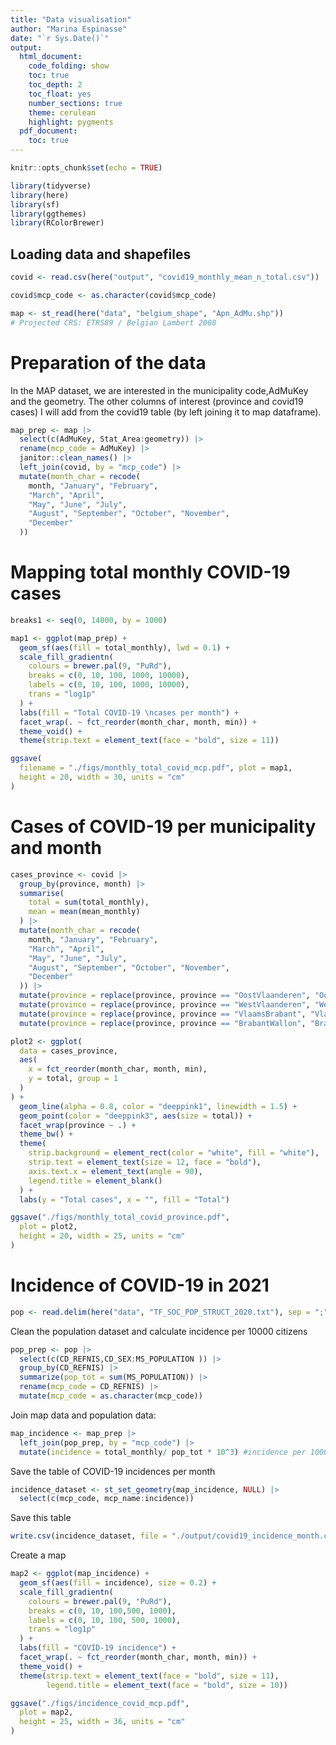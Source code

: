 ```yaml
---
title: "Data visualisation"
author: "Marina Espinasse"
date: "`r Sys.Date()`"
output:
  html_document:
    code_folding: show
    toc: true
    toc_depth: 2
    toc_float: yes
    number_sections: true
    theme: cerulean
    highlight: pygments
  pdf_document:
    toc: true
---
```


```r
knitr::opts_chunk$set(echo = TRUE)
```


```r
library(tidyverse)
library(here)
library(sf)
library(ggthemes)
library(RColorBrewer)
```

## Loading data and shapefiles

```r
covid <- read.csv(here("output", "covid19_monthly_mean_n_total.csv"))

covid$mcp_code <- as.character(covid$mcp_code)
```

```r
map <- st_read(here("data", "belgium_shape", "Apn_AdMu.shp"))
# Projected CRS: ETRS89 / Belgian Lambert 2008
```



# Preparation of the data

In the MAP dataset, we are interested in the municipality code,AdMuKey and the geometry. The other columns of interest (province and covid19 cases) I will add from the covid19 table (by left joining it to map dataframe).

```r
map_prep <- map |>
  select(c(AdMuKey, Stat_Area:geometry)) |>
  rename(mcp_code = AdMuKey) |>
  janitor::clean_names() |>
  left_join(covid, by = "mcp_code") |>
  mutate(month_char = recode(
    month, "January", "February",
    "March", "April",
    "May", "June", "July",
    "August", "September", "October", "November",
    "December"
  ))
```

# Mapping total monthly COVID-19 cases

```r
breaks1 <- seq(0, 14000, by = 1000)
```


```r
map1 <- ggplot(map_prep) +
  geom_sf(aes(fill = total_monthly), lwd = 0.1) +
  scale_fill_gradientn(
    colours = brewer.pal(9, "PuRd"),
    breaks = c(0, 10, 100, 1000, 10000),
    labels = c(0, 10, 100, 1000, 10000),
    trans = "log1p"
  ) +
  labs(fill = "Total COVID-19 \ncases per month") +
  facet_wrap(. ~ fct_reorder(month_char, month, min)) +
  theme_void() +
  theme(strip.text = element_text(face = "bold", size = 11))
```


```r
ggsave(
  filename = "./figs/monthly_total_covid_mcp.pdf", plot = map1,
  height = 20, width = 30, units = "cm"
)
```

# Cases of COVID-19 per municipality and month

```r
cases_province <- covid |>
  group_by(province, month) |>
  summarise(
    total = sum(total_monthly),
    mean = mean(mean_monthly)
  ) |>
  mutate(month_char = recode(
    month, "January", "February",
    "March", "April",
    "May", "June", "July",
    "August", "September", "October", "November",
    "December"
  )) |>
  mutate(province = replace(province, province == "OostVlaanderen", "Oost-Vlaanderen")) |>
  mutate(province = replace(province, province == "WestVlaanderen", "West-Vlaanderen")) |>
  mutate(province = replace(province, province == "VlaamsBrabant", "Vlaams-Brabant")) |>
  mutate(province = replace(province, province == "BrabantWallon", "Brabant-Wallon"))
```




```r
plot2 <- ggplot(
  data = cases_province,
  aes(
    x = fct_reorder(month_char, month, min),
    y = total, group = 1
  )
) +
  geom_line(alpha = 0.8, color = "deeppink1", linewidth = 1.5) +
  geom_point(color = "deeppink3", aes(size = total)) +
  facet_wrap(province ~ .) +
  theme_bw() +
  theme(
    strip.background = element_rect(color = "white", fill = "white"),
    strip.text = element_text(size = 12, face = "bold"),
    axis.text.x = element_text(angle = 90),
    legend.title = element_blank()
  ) +
  labs(y = "Total cases", x = "", fill = "Total")
```

```r
ggsave("./figs/monthly_total_covid_province.pdf",
  plot = plot2,
  height = 20, width = 25, units = "cm"
)
```


# Incidence of COVID-19 in 2021


```r
pop <- read.delim(here("data", "TF_SOC_POP_STRUCT_2020.txt"), sep = ";")
```

Clean the population dataset and calculate incidence per 10000 citizens

```r
pop_prep <- pop |> 
  select(c(CD_REFNIS,CD_SEX:MS_POPULATION )) |> 
  group_by(CD_REFNIS) |> 
  summarize(pop_tot = sum(MS_POPULATION)) |> 
  rename(mcp_code = CD_REFNIS) |> 
  mutate(mcp_code = as.character(mcp_code))
```

Join map data and population data:

```r
map_incidence <- map_prep |> 
  left_join(pop_prep, by = "mcp_code") |> 
  mutate(incidence = total_monthly/ pop_tot * 10^3) #incidence per 1000 citizens
```


Save the table of COVID-19 incidences per month

```r
incidence_dataset <- st_set_geometry(map_incidence, NULL) |> 
  select(c(mcp_code, mcp_name:incidence))
```

Save this table

```r
write.csv(incidence_dataset, file = "./output/covid19_incidence_month.csv", row.names = F)
```



Create a map

```r
map2 <- ggplot(map_incidence) +
  geom_sf(aes(fill = incidence), size = 0.2) +
  scale_fill_gradientn(
    colours = brewer.pal(9, "PuRd"),
    breaks = c(0, 10, 100,500, 1000),
    labels = c(0, 10, 100, 500, 1000),
    trans = "log1p"
  ) +
  labs(fill = "COVID-19 incidence") +
  facet_wrap(. ~ fct_reorder(month_char, month, min)) +
  theme_void() +
  theme(strip.text = element_text(face = "bold", size = 11),
        legend.title = element_text(face = "bold", size = 10))

```


```r
ggsave("./figs/incidence_covid_mcp.pdf",
  plot = map2,
  height = 25, width = 36, units = "cm"
)
```